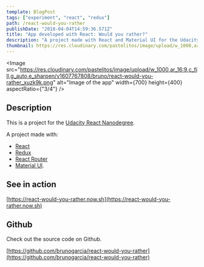 ```yaml
---
template: BlogPost
tags: ["experiment", "react", "redux"]
path: /react-would-you-rather
publishDate: "2018-04-04T14:59:36.571Z"
title: "App developed with React: Would you rather?"
description: "A project made with React and Material UI for the Udacity React Nanodegree"
thumbnail: https://res.cloudinary.com/pastelitos/image/upload/w_1000,ar_16:9,c_fill,g_auto,e_sharpen/v1607767808/bruno/react-would-you-rather_xuzk9k.png
---
```



<Image
	src="https://res.cloudinary.com/pastelitos/image/upload/w_1000,ar_16:9,c_fill,g_auto,e_sharpen/v1607767808/bruno/react-would-you-rather_xuzk9k.png"
	alt="Image of the app"
	width={700}
	height={400}
	aspectRatio={"3/4"}
/>

## Description

This is a project for the [Udacity React Nanodegree](https://eu.udacity.com/course/react-nanodegree--nd019).

A project made with:

- [React](https://reactjs.org)
- [Redux](https://es.redux.js.org/)
- [React Router](https://reacttraining.com/react-router/)
- [Material UI](https://material-ui.com/).

## See in action

[https://react-would-you-rather.now.sh](https://react-would-you-rather.now.sh)

## Github

Check out the source code on Github.

[https://github.com/brunogarcia/react-would-you-rather](https://github.com/brunogarcia/react-would-you-rather)
